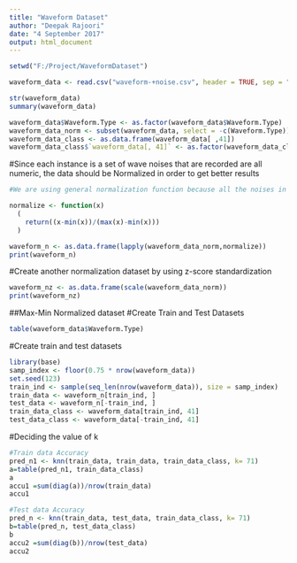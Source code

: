 ---
title: "Waveform Dataset"
author: "Deepak Rajoori"
date: "4 September 2017"
output: html_document
---

```{r Set Working Directory}
setwd("F:/Project/WaveformDataset")
```

```{r Read Waveform Data}
waveform_data <- read.csv("waveform-+noise.csv", header = TRUE, sep = ",")
```

```{r Structure and Summary of the data}
str(waveform_data)
summary(waveform_data)
```


```{r Converting Target Variable into Factor}
waveform_data$Waveform.Type <- as.factor(waveform_data$Waveform.Type)
waveform_data_norm <- subset(waveform_data, select = -c(Waveform.Type))
waveform_data_class <- as.data.frame(waveform_data[ ,41])
waveform_data_class$`waveform_data[, 41]` <- as.factor(waveform_data_class$`waveform_data[, 41]`)
```


#Since each instance is a set of wave noises that are recorded are all numeric, the data should be Normalized in order to get better results

```{r Data Normalization by using min-max normalization function}
#We are using general normalization function because all the noises in the dataset are with mean = 0 and variance = 1

normalize <- function(x)
  (
    return((x-min(x))/(max(x)-min(x)))
  )
```


```{r Create a normalized waveform dataset}
waveform_n <- as.data.frame(lapply(waveform_data_norm,normalize))
print(waveform_n)
```

#Create another normalization dataset by using z-score standardization
```{r Z-score Standardized Dataset}
waveform_nz <- as.data.frame(scale(waveform_data_norm))
print(waveform_nz)
```


##Max-Min Normalized dataset
#Create Train and Test Datasets
```{r Class Distribution in the main Dataset}
table(waveform_data$Waveform.Type)
```


#Create train and test datasets
```{r}
library(base)
samp_index <- floor(0.75 * nrow(waveform_data))
set.seed(123)
train_ind <- sample(seq_len(nrow(waveform_data)), size = samp_index)
train_data <- waveform_n[train_ind, ]
test_data <- waveform_n[-train_ind, ]
train_data_class <- waveform_data[train_ind, 41]
test_data_class <- waveform_data[-train_ind, 41]
```

#Deciding the value of k

```{r Train Data and Test Data Accuracy}
#Train data Accuracy
pred_n1 <- knn(train_data, train_data, train_data_class, k= 71)
a=table(pred_n1, train_data_class)
a
accu1 =sum(diag(a))/nrow(train_data)
accu1

#Test data Accuracy
pred_n <- knn(train_data, test_data, train_data_class, k= 71)
b=table(pred_n, test_data_class)
b
accu2 =sum(diag(b))/nrow(test_data)
accu2
```

